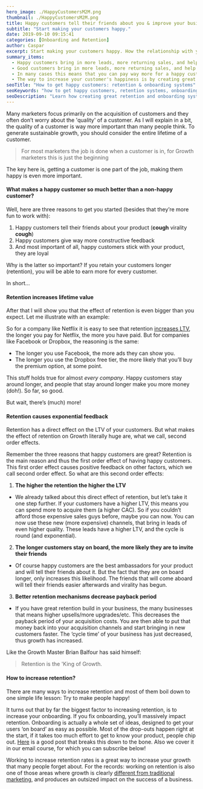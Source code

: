 ```yaml
---
hero_image: ./HappyCustomersM2M.png
thumbnail: ./HappyCustomersM2M.png
title: Happy customers tell their friends about you & improve your business
subtitle: "Start making your customers happy."
date: 2019-09-10 09:15:41
categories: [Onboarding and Retention]
author: Caspar
excerpt: Start making your customers happy. How the relationship with your customers is so much more important than you think. In every stage of your business.
summary_items:
  - Happy customers bring in more leads, more returning sales, and help you improve your business
  - Good customers bring in more leads, more returning sales, and help you improve your business.
  - In many cases this means that you can pay way more for a happy customer than an unhappy one.
  - The way to increase your customer's happiness is by creating great retention and onboarding systems.
seoTitle: "How to get happy customers: retention & onboarding systems"
seoKeywords: "how to get happy customers, retention systems, onboarding systems, happy customers tell their friends, happy customers bring in more leads, improve your business, quality of a customer, to increase retention, tell their friends, customers stay around longer, returning sales"
seoDescription: "Learn how creating great retention and onboarding systems will help keep your customers happy, make them tell their friends and ultimately come back for more."
---
```


Many marketers focus primarily on the acquisition of customers and they often don’t worry about the 'quality' of a customer. As I will explain in a bit, the quality of a customer is way more important than many people think. To generate sustainable growth, you should consider the entire lifetime of a customer.

<BlockQuote name="">
  For most marketers the job is done when a customer is in, for Growth marketers
  this is just the beginning
</BlockQuote>

The key here is, getting a customer is one part of the job, making them happy is even more important.

#### **What makes a happy customer so much better than a non-happy customer?**

Well, here are three reasons to get you started (besides that they’re more fun to work with):

1. Happy customers tell their friends about your product (**cough** virality **cough**)
2. Happy customers give way more constructive feedback
3. And most important of all, happy customers stick with your product, they are loyal

Why is the latter so important? If you retain your customers longer (retention), you will be able to earn more for every customer.

In short...

#### **Retention increases lifetime value**

After that I will show you that the effect of retention is even bigger than you expect. Let me illustrate with an example:

So for a company like Netflix it is easy to see that retention [increases LTV](/blog/you-cant-do-marketing-if-you-dont-know-the-lifetime-value), the longer you pay for Netflix, the more you have paid. But for companies like Facebook or Dropbox, the reasoning is the same:

- The longer you use Facebook, the more ads they can show you.
- The longer you use the Dropbox free tier, the more likely that you’ll buy the premium option, at some point.

This stuff holds true for almost _every company_. Happy customers stay around longer, and people that stay around longer make you more money (doh!). So far, so good.

But wait, there’s (much) more!

#### **Retention causes exponential feedback**

Retention has a direct effect on the LTV of your customers. But what makes the effect of retention on Growth literally huge are, what we call, second order effects.

Remember the three reasons that happy customers are great? Retention is the main reason and thus the first order effect of having happy customers. This first order effect causes positive feedback on other factors, which we call second order effect. So what are this second order effects:

1. **The higher the retention the higher the LTV**

- We already talked about this direct effect of retention, but let’s take it one step further. If your customers have a higher LTV, this means you can spend more to acquire them (a higher CAC). So if you couldn’t afford those expensive sales guys before, maybe you can now. You can now use these new (more expensive) channels, that bring in leads of even higher quality. These leads have a higher LTV, and the cycle is round (and exponential).

2. **The longer customers stay on board, the more likely they are to invite their friends**

- Of course happy customers are the best ambassadors for your product and will tell their friends about it. But the fact that they are on board longer, only increases this likelihood. The friends that will come aboard will tell their friends easier afterwards and virality has begun.

3. **Better retention mechanisms decrease payback period**

- If you have great retention build in your business, the many businesses that means higher upsells/more upgrades/etc. This decreases the payback period of your acquisition costs. You are then able to put that money back into your acquisition channels and start bringing in new customers faster. The ‘cycle time’ of your business has just decreased, thus growth has increased.

Like the Growth Master Brian Balfour has said himself:

<BlockQuote name="">Retention is the 'King of Growth.</BlockQuote>

#### **How to increase retention?**

There are many ways to increase retention and most of them boil down to one simple life lesson: Try to make people happy!

It turns out that by far the biggest factor to increasing retention, is to increase your onboarding. If you fix onboarding, you’ll massively impact retention. Onboarding is actually a whole set of ideas, designed to get your users ‘on board’ as easy as possible. Most of the drop-outs happen right at the start, if it takes too much effort to get to know your product, people chip out. <a href="ttps://www.useronboard.com/bulletproof-user-onboarding/" target="_blank">Here</a> is a good post that breaks this down to the bone. Also we cover it in our email course, for which you can subscribe below!

Working to increase retention rates is a great way to increase your growth that many people forget about. For the records: working on retention is also one of those areas where growth is clearly [different from traditional marketing](http://link-naar-een-blog-post-van-ons-hierover.com), and produces an outsized impact on the success of a business.
